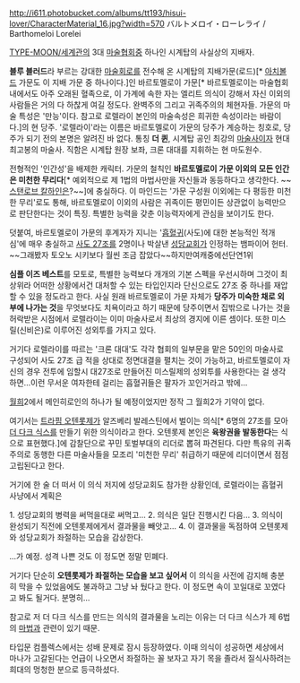 http://i611.photobucket.com/albums/tt193/hisui-lover/CharacterMaterial_16.jpg?width=570
バルトメロイ・ローレライ / Barthomeloi Lorelei

[[TYPE-MOON/세계관]]의 3대 [[마술협회]]중 하나인 시계탑의 사실상의 지배자.

'''블루 블러드'''라 부르는 강대한 [[마술회로]]를 전수해 온 시계탑의 지배가문(로드)[* [[아치볼드]] 가문도 이 지배 가문 중 하나이다.]인 바르토멜로이 가문[* 바르토멜로이는 마술협회 내에서도 아주 오래된 혈족으로, 이 가계에 속한 자는 엘리트 의식이 강해서 자신 이외의 사람들은 거의 다 하찮게 여길 정도다. 완벽주의 그리고 귀족주의의 체현자들. 가문의 마술 특성은 '만능'이다. 참고로 로렐라이 본인의 마술속성은 희귀한 속성이라는 바람이다.]의 현 당주. '로렐라이'라는 이름은 바르토멜로이 가문의 당주가 계승하는 칭호로, 당주가 되기 전의 본명은 알려진 바 없다. 통칭 '''더 퀸''', 시계탑 공인 최강의 [[마술사]]이자 현대 최고봉의 마술사. 직함은 시계탑 원장 보좌, 크론 대대를 지휘하는 현 마도원수.

전형적인 '인간성'을 배제한 캐릭터. 가문의 철칙인 '''바르토멜로이 가문 이외의 모든 인간은 미천한 무리다'''[* 예외적으로 제 1법의 마법사만을 자신들과 동등하다고 생각한다. ~~[[스탠로브 칼하인]]은?~~]에 충실하다. 이 마인드는 '가문 구성원 이외에는 다 평등한 미천한 무리'로도 통해, 바르토멜로이 이외의 사람은 귀족이든 평민이든 상관없이 능력만으로 판단한다는 것이 특징. 특별한 능력을 갖춘 이능력자에게 관심을 보이기도 한다.

덧붙여, 바르토멜로이 가문의 후계자가 지니는 '[[흡혈귀]](사도)에 대한 본능적인 적개심'에 매우 충실하고 [[사도 27조]]를 2명이나 박살낸 [[성당교회]]가 인정하는 뱀파이어 헌터. ~~그래봤자 토오노 시키보다 월씬 조금 잡았다~~하지만여캐중에선단연1위

'''심플 이즈 베스트'''를 모토로, 특별한 능력보다 개개의 기본 스펙을 우선시하며 그것이 최상위라 어떠한 상황에서건 대처할 수 있는 타입인지라 단신으로도 27조 중 하나를 재압 할 수 있을 정도라고 한다. 사실 원래 바르토멜로이 가문 자체가 '''당주가 미숙한 채로 외부에 나가는 것'''을 무엇보다도 치욕이라고 하기 때문에 당주이면서 집밖으로 나가는 것을 허락받은 시점에서 로렐라이는 이미 마술사로서 최상의 경지에 이른 셈이다. 또한 미스릴(신비은)로 이루어진 성외투를 가지고 있다.

거기다 로렐라이를 따르는 '크론 대대'도 각각 협회의 일부문을 맡은 50인의 마술사로 구성되어 사도 27조 급 적을 상대로 정면대결을 펼치는 것이 가능하고, 바르토멜로이 자신의 경우 전투에 임할시 대27조로 만들어진 미스릴제의 성외투를 사용한다는 걸 생각하면...이런 무서운 여자한테 걸리는 흡혈귀들은 팔자가 꼬인거라고 밖에...

[[월희]]2에서 메인히로인의 하나가 될 예정이었지만 정작 그 월희2가 기약이 없다.

여기서는 [[트라핌 오텐롯제]]가 알즈베리 발레스틴에서 벌이는 의식[* 6명의 27조를 모아 [[더 다크 식스]]를 만들기 위한 의식이라고 한다. 오텐롯제 본인은 '''육왕권을 발동한다'''는 식으로 표현했다.]에 감찰단으로 꾸민 토벌부대의 리더로 뽑혀 파견된다. 다만 특유의 귀족주의로 동행한 다른 마술사들을 모조리 '미천한 무리' 취급하기 때문에 리더이면서 점점 고립된다고 한다.

거기에 한 술 더 떠서 이 의식 저지에 성당교회도 참가한 상황인데, 로렐라이는 흡혈귀 사냥에서 계획은

1. 성당교회의 병력을 써먹을대로 써먹고...
2. 의식은 일단 진행시킨 다음...
3. 의식이 완성되기 직전에 오텐롯제에게서 결과물을 빼앗고...
4. 이 결과물을 독점하여 오텐롯제와 성당교회가 좌절하는 모습을 감상한다.

...가 예정. 성격 나쁜 것도 이 정도면 정말 민폐다.

거기다 단순히 '''오텐롯제가 좌절하는 모습을 보고 싶어서''' 이 의식을 사전에 감지해 충분히 막을 수 있었음에도 불과하고 그냥 놔 뒀다고 한다. 이 정도면 속이 꼬일대로 꼬였다고 봐도 될거다. 분명히...

참고로 저 더 다크 식스를 만드는 의식의 결과물을 노리는 이유는 더 다크 식스가 제 6법의 [[마법]]과 관련이 있기 때문.

타입문 컴플렉스에서는 성배 문제로 잠시 등장하였다. 이때 의식이 성공하면 세상에서 마나가 고갈된다는 언급이 나오면서 좌절하는 꼴 보자고 자기 목을 졸라서 질식사하려는 희대의 멍청한 분으로 등극하셨다.
 
